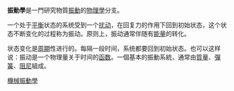 {{mergeto|振動}}
{{Unreferenced|time=2018-06-07T13:49:01+00:00}}
'''振動學'''是一門研究物質[[振動|振動]]的[[物理學|物理學]]分支。

一个处于[[平衡|平衡]]状态的系统受到一个[[扰动|扰动]]，在回复力的作用下回到初始状态，这个状态不断变化的过程称为振动。原则上，振动通常伴随有[[能量|能量]]的转化。

状态变化是[[周期|周期]]性进行的。每隔一段时间，系统都要回到初始状态。也可以这样说：振动是一个物理量关于时间的[[函数|函数]]。一個基本的振動系統，通常由[[質量|質量]]、[[彈簧|彈簧]]、[[阻尼|阻尼]]組成。

{{physics-stub}}

[[Category:機械振動學|]]